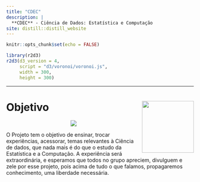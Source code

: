 ```yaml
---
title: "CDEC"
description: |
  **CDEC** - Ciência de Dados: Estatística e Computação
site: distill::distill_website
---
```


```r
knitr::opts_chunk$set(echo = FALSE)
```

```r
library(r2d3)
r2d3(d3_version = 4, 
     script = "d3/voronoi/voronoi.js",
     width = 300,
     height = 300)
```
----------

# <i class="fas fa-brain"></i> Objetivo <img src="" align="right" height="139" id="objetivo"/>

<center>
![](images/logo.png)
</center>

O Projeto tem o objetivo de ensinar, trocar experiências, acessorar, temas relevantes à Ciência de dados, que nada mais é do que o estudo da Estatística e a Computação. A experiência será extraordinária, e esperamos que todos no grupo apreciem, divulguem e zele por esse projeto, pois acima de tudo o que falamos, propagaremos conhecimento, uma liberdade necessária.





